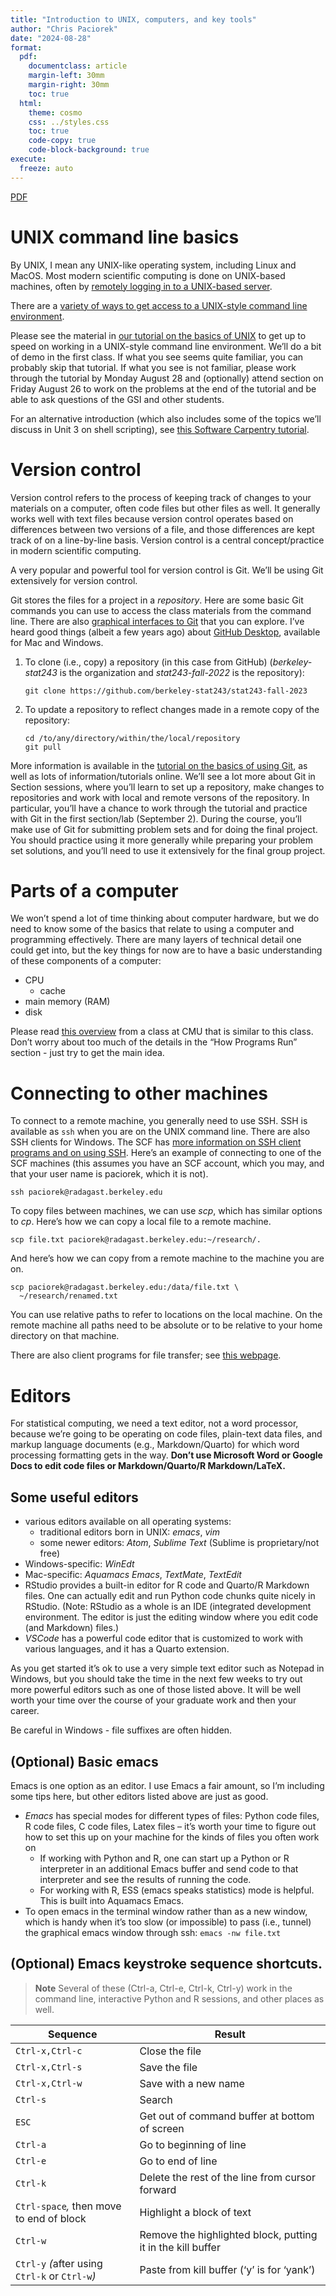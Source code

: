 ```yaml
---
title: "Introduction to UNIX, computers, and key tools"
author: "Chris Paciorek"
date: "2024-08-28"
format:
  pdf:
    documentclass: article
    margin-left: 30mm
    margin-right: 30mm
    toc: true
  html:
    theme: cosmo
    css: ../styles.css
    toc: true
    code-copy: true
    code-block-background: true
execute:
  freeze: auto
---
```


[PDF](./unit1-intro.pdf){.btn .btn-primary}

# UNIX command line basics

By UNIX, I mean any UNIX-like operating system, including Linux and MacOS. Most modern scientific computing is done on UNIX-based
machines, often by [remotely logging in to a UNIX-based server](https://statistics.berkeley.edu/computing/ssh).

There are a [variety of ways to get access to a UNIX-style command line
environment](../howtos/accessingUnixCommandLine).

Please see the material in [our tutorial on the basics of
UNIX](https://berkeley-scf.github.io/tutorial-unix-basics) to get up
to speed on working in a UNIX-style command line environment. We'll do a
bit of demo in the first class. If what you see seems quite familiar,
you can probably skip that tutorial. If what you see is not familiar,
please work through the tutorial by Monday August 28 and (optionally) attend section on
Friday August 26 to work on the problems at the end of the tutorial and
be able to ask questions of the GSI and other students.

For an alternative introduction (which also includes some of the topics
we'll discuss in Unit 3 on shell scripting), see [this Software
Carpentry tutorial](https://swcarpentry.github.io/shell-novice).

# Version control

Version control refers to the process of keeping track of changes to
your materials on a computer, often code files but other files as well.
It generally works well with text files because version control operates
based on differences between two versions of a file, and those
differences are kept track of on a line-by-line basis. Version control
is a central concept/practice in modern scientific computing.

A very popular and powerful tool for version control is Git. We'll be
using Git extensively for version control.

Git stores the files for a project in a *repository*. Here are some
basic Git commands you can use to access the class materials from the
command line. There are also [graphical interfaces to
Git](https://git-scm.com/downloads) that you can explore. I've heard good things (albeit a few years ago) about [GitHub Desktop](https://desktop.github.com), available for
Mac and Windows.

1.  To clone (i.e., copy) a repository (in this case from GitHub)
    (*berkeley-stat243* is the organization and *stat243-fall-2022* is the
    repository):
    
    ```
    git clone https://github.com/berkeley-stat243/stat243-fall-2023
    ```

2.  To update a repository to reflect changes made in a remote copy of
    the repository:
    
    ```
    cd /to/any/directory/within/the/local/repository
    git pull
    ```

More information is available in the [tutorial on the basics of using
Git](https://htmlpreview.github.io/?https://github.com/berkeley-scf/tutorial-git-basics/blob/master/git-intro.html), as well as lots
of information/tutorials online.
We'll see a lot more about Git in Section sessions, where you'll learn to set up
a repository, make changes to repositories and work with local and
remote versons of the repository. In particular, you'll have a chance to
work through the tutorial and practice with
Git in the first section/lab (September 2). During the course, you'll make use of Git for submitting problem sets and for doing the final project. You should practice using it more generally while preparing your problem set
solutions, and you'll need to use it extensively for the final group project.

# Parts of a computer

We won't spend a lot of time thinking about computer hardware, but we do
need to know some of the basics that relate to using a computer and
programming effectively. There are many layers of technical detail one
could get into, but the key things for now are to have a basic
understanding of these components of a computer:

-   CPU
    -   cache
-   main memory (RAM)
-   disk

Please read [this overview](https://36-750.github.io/tools/computer-architecture/) from a
class at CMU that is similar to this class. Don't worry about too much
of the details in the "How Programs Run" section - just try to get the
main idea.

# Connecting to other machines

To connect to a remote machine, you generally need to use SSH. SSH is available as
`ssh` when you are on the UNIX command line. There are also SSH clients
for Windows. The SCF has [more information on SSH client programs and on using
SSH](http://statistics.berkeley.edu/computing/ssh). Here's an
example of connecting to one of the SCF machines (this assumes you have
an SCF account, which you may, and that your user name is paciorek,
which it is not).

```
ssh paciorek@radagast.berkeley.edu
```

To copy files between machines, we can use *scp*, which has similar
options to *cp*. Here's how we can copy a local file to a remote
machine.

```
scp file.txt paciorek@radagast.berkeley.edu:~/research/.
```

And here's how we can copy from a remote machine to the machine you are
on.

```
scp paciorek@radagast.berkeley.edu:/data/file.txt \
  ~/research/renamed.txt
```

You can use relative paths to refer to locations on the local
machine. On the remote machine all paths need to be absolute or to be
relative to your home directory on that machine.

There are also client programs for file transfer; see [this
webpage](http://statistics.berkeley.edu/computing/copying-files).

# Editors

For statistical computing, we need a text editor, not a word processor,
because we're going to be operating on code files, plain-text data files, 
and markup language documents (e.g., Markdown/Quarto)
for which word processing formatting gets
in the way. **Don't use Microsoft Word or Google Docs to edit code files
or Markdown/Quarto/R Markdown/LaTeX.**

## Some useful editors

-   various editors available on all operating systems:
    -   traditional editors born in UNIX: *emacs*, *vim*
    -   some newer editors: *Atom*, *Sublime Text* (Sublime is
        proprietary/not free)
-   Windows-specific: *WinEdt*
-   Mac-specific: *Aquamacs Emacs*, *TextMate*, *TextEdit*
-   RStudio provides a built-in editor for R code and Quarto/R Markdown files.
    One can actually edit and run Python code chunks quite nicely in 
    RStudio.
    (Note: RStudio as a whole is an IDE (integrated development environment.
    The editor is just the editing window where you edit code (and
    Markdown) files.)
-   *VSCode* has a powerful code editor that is customized to work with
    various languages, and it has a Quarto extension.

As you get started it's ok to use a very simple text editor such as
Notepad in Windows, but you should take the time in the next few weeks
to try out more powerful editors such as one of those listed above. It
will be well worth your time over the course of your graduate work and
then your career.

Be careful in Windows - file suffixes are often hidden.

## (Optional) Basic emacs

Emacs is one option as an editor. I use Emacs a fair amount, so I'm
including some tips here, but other editors listed above are just as
good.

-   *Emacs* has special modes for different types of files: Python
    code files, R code
    files, C code files, Latex files -- it's worth your time to figure
    out how to set this up on your machine for the kinds of files you
    often work on
    - If working with Python and R, one can start up a Python or R
    interpreter in an additional Emacs buffer and send code to that 
    interpreter and see the results of running the code.
    -   For working with R, ESS (emacs speaks statistics) mode is
        helpful. This is built into Aquamacs Emacs. 
-   To open emacs in the terminal window rather than as a new window,
    which is handy when it's too slow (or impossible) to pass (i.e.,
    tunnel) the graphical emacs window through ssh:
    ```
    emacs -nw file.txt 
    ```

## (Optional) Emacs keystroke sequence shortcuts.

> **Note**
> Several of these (Ctrl-a, Ctrl-e, Ctrl-k, Ctrl-y) work in the command line, interactive Python and R sessions, and other places as well.

|                      Sequence               |                             Result                     |
|----------------------------------------|-------------------------------------------------------------|
|                     `Ctrl-x,Ctrl-c`            |                            Close the file|
|                     `Ctrl-x,Ctrl-s`             |                            Save the file|
|                     `Ctrl-x,Ctrl-w`             |                        Save with a new name|
|                       `Ctrl-s`               |                               Search|
|                       `ESC`               |            Get out of command buffer at bottom of screen|
|                       `Ctrl-a`               |                       Go to beginning of line|
|                       `Ctrl-e`               |                          Go to end of line|
|                       `Ctrl-k`               |           Delete the rest of the line from cursor forward|
|       `Ctrl-space`*,* then move to end of block   |                 Highlight a block of text|
|                       `Ctrl-w`                 |   Remove the highlighted block, putting it in the kill buffer|
|       `Ctrl-y` *(*after using `Ctrl-k` or `Ctrl-w`*)*   |        Paste from kill buffer ('y' is for 'yank')|


